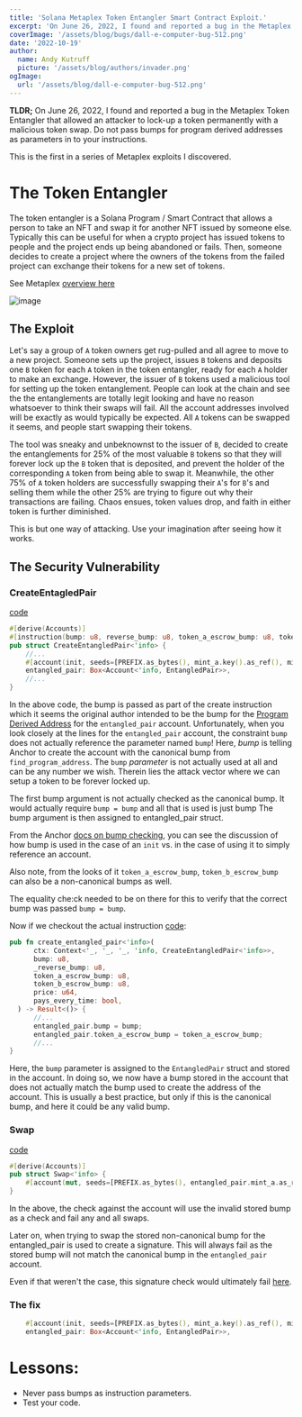 ```yaml
---
title: 'Solana Metaplex Token Entangler Smart Contract Exploit.'
excerpt: 'On June 26, 2022, I found and reported a bug in the Metaplex Token Entangler that allowed an attacker to lock-up a token permanently with a malicious token swap.'
coverImage: '/assets/blog/bugs/dall-e-computer-bug-512.png'
date: '2022-10-19'
author:
  name: Andy Kutruff
  picture: '/assets/blog/authors/invader.png'
ogImage:
  url: '/assets/blog/dall-e-computer-bug-512.png'
---
```


**TLDR;**  On June 26, 2022, I found and reported a bug in the Metaplex Token Entangler that allowed an attacker to lock-up a token permanently with a malicious token swap.  Do not pass bumps for program derived addresses as parameters in to your instructions.  

This is the first in a series of Metaplex exploits I discovered.

# The Token Entangler

The token entangler is a Solana Program / Smart Contract that allows a person to take an NFT and swap it for another NFT issued by someone else.  Typically this can be useful for when a crypto project has issued tokens to people and the project ends up being abandoned or fails. Then, someone decides to create a project where the owners of the tokens from the failed project can exchange their tokens for a new set of tokens.

See Metaplex [overview here](https://docs.metaplex.com/programs/token-entangler/overview)

![image](/assets/blog/token-entangler-exploit/token-entangler-overview.png)

## The Exploit

Let's say a group of `A` token owners get rug-pulled and all agree to move to a new project.  Someone sets up the project, issues `B` tokens and deposits one `B` token for each `A` token in the token entangler, ready for each `A` holder to make an exchange.  However, the issuer of `B` tokens used a malicious tool for setting up the token entanglement.  People can look at the chain and see the the entanglements are totally legit looking and have no reason whatsoever to think their swaps will fail.  All the account addresses involved will be exactly as would typically be expected.  All `A` tokens can be swapped it seems, and people start swapping their tokens.  

The tool was sneaky and unbeknownst to the issuer of `B`, decided to create the entanglements for 25% of the most valuable `B` tokens so that they will forever lock up the `B` token that is deposited, and prevent the holder of the corresponding `A` token from being able to swap it.  Meanwhile, the other 75% of `A` token holders are successfully swapping their `A`'s for `B`'s and selling them while the other 25% are trying to figure out why their transactions are failing.  Chaos ensues, token values drop, and faith in either token is further diminished.  

This is but one way of attacking.  Use your imagination after seeing how it works.

## The Security Vulnerability

### CreateEntagledPair

[code](https://github.com/metaplex-foundation/metaplex-program-library/blob/20fb8a2c8bc7d2fe0a362084b93a4da12283d1cb/token-entangler/program/src/lib.rs#L310)

```rust
#[derive(Accounts)]
#[instruction(bump: u8, reverse_bump: u8, token_a_escrow_bump: u8, token_b_escrow_bump: u8)]
pub struct CreateEntangledPair<'info> {
    //...
    #[account(init, seeds=[PREFIX.as_bytes(), mint_a.key().as_ref(), mint_b.key().as_ref()], bump, space=ENTANGLED_PAIR_SIZE, payer=payer)]
    entangled_pair: Box<Account<'info, EntangledPair>>,    
    //...
}
```

In the above code, the bump is passed as part of the create instruction which it seems the original author intended to be the bump for the [Program Derived Address](https://solanacookbook.com/core-concepts/pdas.html) for the `entangled_pair` account.  Unfortunately, when you look closely at the lines for the `entangled_pair` account, the constraint `bump` does not actually reference the parameter named `bump`!  Here, *bump* is telling Anchor to create the account with the canonical bump from `find_program_address`.  The `bump` *parameter* is not actually used at all and can be any number we wish.  Therein lies the attack vector where we can setup a token to be forever locked up.  

The first bump argument is not actually checked as the canonical bump.  It would actually require `bump = bump` and all that is used is just bump
The bump argument is then assigned to entangled_pair struct.

From the Anchor [docs on bump checking](https://docs.rs/anchor-lang/0.24.1/anchor_lang/derive.Accounts.html), you can see the discussion of how bump is used in the case of an `init` vs. in the case of using it to simply reference an account.

Also note, from the looks of it `token_a_escrow_bump`, `token_b_escrow_bump` can also be a non-canonical bumps as well.  


The equality che:ck needed to be on there for this to verify that the correct bump was passed `bump = bump`.

Now if we checkout the actual instruction [code](https://github.com/metaplex-foundation/metaplex-program-library/blob/20fb8a2c8bc7d2fe0a362084b93a4da12283d1cb/token-entangler/program/src/lib.rs#L58):

```rust
pub fn create_entangled_pair<'info>(
      ctx: Context<'_, '_, '_, 'info, CreateEntangledPair<'info>>,
      bump: u8,
      _reverse_bump: u8,
      token_a_escrow_bump: u8,
      token_b_escrow_bump: u8,
      price: u64,
      pays_every_time: bool,
  ) -> Result<()> {
      //...
      entangled_pair.bump = bump;
      entangled_pair.token_a_escrow_bump = token_a_escrow_bump;
      //...
}        
```

Here, the `bump` parameter is assigned to the `EntangledPair` struct and stored in the account.  In doing so, we now have a bump stored in the account that does not actually match the bump used to create the address of the account.  This is usually a best practice, but only if this is the canonical bump, and here it could be any valid bump.

### Swap
[code](https://github.com/metaplex-foundation/metaplex-program-library/blob/20fb8a2c8bc7d2fe0a362084b93a4da12283d1cb/token-entangler/program/src/lib.rs#L380)

```rust
#[derive(Accounts)]
pub struct Swap<'info> {
    #[account(mut, seeds=[PREFIX.as_bytes(), entangled_pair.mint_a.as_ref(), entangled_pair.mint_b.as_ref()], bump=entangled_pair.bump, has_one=treasury_mint)]
}
```

In the above, the check against the account will use the invalid stored bump as a check and fail any and all swaps.

Later on, when trying to swap the stored non-canonical bump for the entangled_pair is used to create a signature. This will always fail as the stored bump will not match the canonical bump in the `entangled_pair` account.

Even if that weren't the case, this signature check would ultimately fail [here](https://github.com/metaplex-foundation/metaplex-program-library/blob/20fb8a2c8bc7d2fe0a362084b93a4da12283d1cb/token-entangler/program/src/lib.rs#L226).

### The fix
```rust
    #[account(init, seeds=[PREFIX.as_bytes(), mint_a.key().as_ref(), mint_b.key().as_ref()], bump = bump, space=ENTANGLED_PAIR_SIZE, payer=payer)]
    entangled_pair: Box<Account<'info, EntangledPair>>,    
```

# Lessons: 

* Never pass bumps as instruction parameters.
* Test your code.